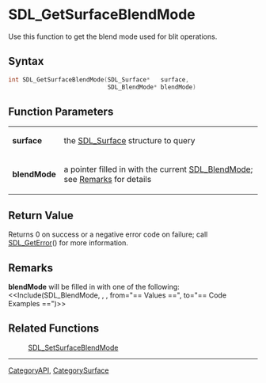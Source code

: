 
= SDL_GetSurfaceBlendMode =
Use this function to get the blend mode used for blit operations.


== Syntax ==
<syntaxhighlight lang='c++'>
int SDL_GetSurfaceBlendMode(SDL_Surface*   surface,
                            SDL_BlendMode* blendMode)
</syntaxhighlight>

== Function Parameters ==
{|
|'''surface'''
|the [[SDL_Surface]] structure to query
|-
|'''blendMode'''
|a pointer filled in with the current [[SDL_BlendMode]]; see [[#Remarks|Remarks]] for details
|}

== Return Value ==
Returns 0 on success or a negative error code on failure; call [[SDL_GetError]]() for more information.

== Remarks ==
'''blendMode''' will be filled in with one of the following: <<Include(SDL_BlendMode, , , from="== Values ==", to="== Code Examples ==")>>

== Related Functions ==
:[[SDL_SetSurfaceBlendMode]]

----
[[CategoryAPI]], [[CategorySurface]]

